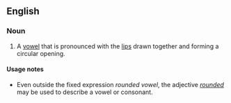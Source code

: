 ==English==
{{wikipedia}}

===Noun===
{{en-noun}}

# {{lb|en|linguistics}} A [[vowel]] that is pronounced with the [[lip]]s drawn together and forming a circular opening.

====Usage notes====
* Even outside the fixed expression ''rounded vowel'', the adjective ''[[rounded]]'' may be used to describe a vowel or consonant.